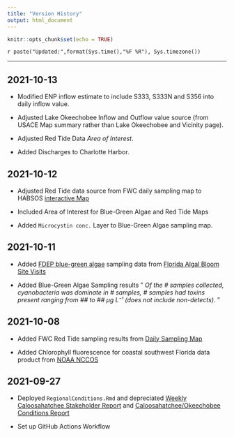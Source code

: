 ```yaml
---
title: "Version History"
output: html_document
---
```


```r
knitr::opts_chunk$set(echo = TRUE)
```

`r paste("Updated:",format(Sys.time(),"%F %R"), Sys.timezone())`

<!-- Current GitHub Action Status: ![](https://github.com/sccf-tech/CRE_Conditions/actions/workflows/RegionalReport.yaml/badge.svg) -->

***

## 2021-10-13

* Modified ENP inflow estimate to include S333, S333N and S356 into daily inflow value.

* Adjusted Lake Okeechobee Inflow and Outflow value source (from USACE Map summary rather than Lake Okeechobee and Vicinity page).

* Adjusted Red Tide Data *Area of Interest*. 

* Added Discharges to Charlotte Harbor. 

## 2021-10-12

* Adjusted Red Tide data source from FWC daily sampling map to HABSOS [interactive Map](https://www.ncei.noaa.gov/maps/habsos/maps.htm)

* Included Area of Interest for Blue-Green Algae and Red Tide Maps

* Added `Microcystin conc.` Layer to Blue-Green Algae sampling map.

## 2021-10-11

* Added [FDEP blue-green algae](https://floridadep.gov/dear/algal-bloom/content/algal-bloom-sampling-results) sampling data from [Florida Algal Bloom Site Visits](https://fdep.maps.arcgis.com/apps/webappviewer/index.html?id=50c82b8b2a6f4d138f40187f616fe27d)

* Added Blue-Green Algae Sampling results " *Of the # samples collected, cyanobacteria was dominate in # samples, # samples had toxins present ranging from ## to ## μg L⁻¹ (does not include non-detects).* "

## 2021-10-08

* Added FWC Red Tide sampling results from [Daily Sampling Map](https://myfwc.maps.arcgis.com/apps/View/index.html?appid=87162eec3eb846218cec711d16462a72)

* Added Chlorophyll fluorescence for coastal southwest Florida data product from [NOAA NCCOS](https://coastalscience.noaa.gov/research/stressor-impacts-mitigation/hab-forecasts/gulf-of-mexico/florida-satellite-imagery/)

## 2021-09-27

* Deployed `RegionalConditions.Rmd` and depreciated [Weekly Caloosahatchee Stakeholder Report](https://sccf-tech.github.io/CRE_Conditions/report/stakeholder_data.html) and [Caloosahatchee/Okeechobee Conditions Report](https://sccf-tech.github.io/CRE_Conditions/report/CRE_REPORT.html)

* Set up GitHub Actions Workflow